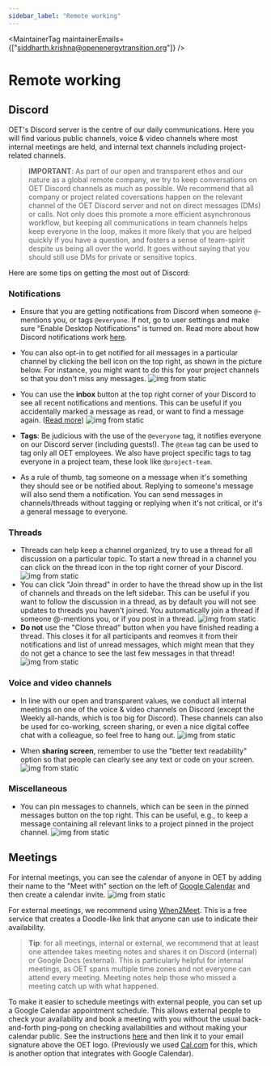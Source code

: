 ```yaml
---
sidebar_label: "Remote working"
---
```



<MaintainerTag maintainerEmails={["siddharth.krishna@openenergytransition.org"]} />

# Remote working

<ControlledDocBanner />

## Discord

OET's Discord server is the centre of our daily communications.
Here you will find various public channels, voice & video channels where most internal meetings are held, and internal text channels including project-related channels.

> **IMPORTANT**: As part of our open and transparent ethos and our nature as a global remote company, we try to keep conversations on OET Discord channels as much as possible. We recommend that all company or project related coversations happen on the relevant channel of the OET Discord server and not on direct messages (DMs) or calls. Not only does this promote a more efficient asynchronous workflow, but keeping all communications in team channels helps keep everyone in the loop, makes it more likely that you are helped quickly if you have a question, and fosters a sense of team-spirit despite us being all over the world. It goes without saying that you should still use DMs for private or sensitive topics.

Here are some tips on getting the most out of Discord:

### Notifications

- Ensure that you are getting notifications from Discord when someone `@`-mentions you, or tags `@everyone`. If not, go to user settings and make sure "Enable Desktop Notifications" is turned on. Read more about how Discord notifications work [here](https://support.discord.com/hc/en-us/sections/360007875151-Notifications).

- You can also opt-in to get notified for all messages in a particular channel by clicking the bell icon on the top right, as shown in the picture below. For instance, you might want to do this for your project channels so that you don't miss any messages.
    ![img from static](/img/discord_notifications.png)

- You can use the **inbox** button at the top right corner of your Discord to see all recent notifications and mentions. This can be useful if you accidentally marked a message as read, or want to find a message again. ([Read more](https://support.discord.com/hc/en-us/articles/360045027712-Inbox-FAQ))
    ![img from static](/img/discord_inbox.png)

- **Tags**: Be judicious with the use of the `@everyone` tag, it notifies everyone on our Discord server (including guests!). The `@team` tag can be used to tag only all OET employees. We also have project specific tags to tag everyone in a project team, these look like `@project-team`.

- As a rule of thumb, tag someone on a message when it's something they should see or be notified about. Replying to someone's message will also send them a notification. You can send messages in channels/threads without tagging or replying when it's not critical, or it's a general message to everyone.


### Threads

- Threads can help keep a channel organized, try to use a thread for all discussion on a particular topic. To start a new thread in a channel you can click on the thread icon in the top right corner of your Discord.
    ![img from static](/img/discord_create_new_thread.png)
- You can click "Join thread" in order to have the thread show up in the list of channels and threads on the left sidebar. This can be useful if you want to follow the discussion in a thread, as by default you will not see updates to threads you haven't joined. You automatically join a thread if someone @-mentions you, or if you post in a thread.
    ![img from static](/img/discord_join_thread.png)
- **Do not** use the "Close thread" button when you have finished reading a thread. This closes it for all participants and reomves it from their notifications and list of unread messages, which might mean that they do not get a chance to see the last few messages in that thread!
    ![img from static](/img/discord_close_thread.png)

### Voice and video channels

- In line with our open and transparent values, we conduct all internal meetings on one of the voice & video channels on Discord (except the Weekly all-hands, which is too big for Discord). These channels can also be used for co-working, screen sharing, or even a nice digital coffee chat with a colleague, so feel free to hang out.
    ![img from static](/img/discord_meeting_rooms.png)

- When **sharing screen**, remember to use the "better text readability" option so that people can clearly see any text or code on your screen.
    ![img from static](/img/discord_screen_share.png)

### Miscellaneous

- You can pin messages to channels, which can be seen in the pinned messages button on the top right. This can be useful, e.g., to keep a message containing all relevant links to a project pinned in the project channel.
    ![img from static](/img/discord_pinned_messages.png)

## Meetings

For internal meetings, you can see the calendar of anyone in OET by adding their name to the "Meet with" section on the left of [Google Calendar](https://calendar.google.com/) and then create a calendar invite.
    ![img from static](/img/calendar_meet_with.png)

For external meetings, we recommend using [When2Meet](https://www.when2meet.com/). This is a free service that creates a Doodle-like link that anyone can use to indicate their availability.

> **Tip**: for all meetings, internal or external, we recommend that at least one attendee takes meeting notes and shares it on Discord (internal) or Google Docs (external). This is particularly helpful for internal meetings, as OET spans multiple time zones and not everyone can attend every meeting. Meeting notes help those who missed a meeting catch up with what happened.

To make it easier to schedule meetings with external people, you can set up a Google Calendar appointment schedule. This allows external people to check your availability and book a meeting with you without the usual back-and-forth ping-pong on checking availabilities and without making your calendar public.
See the instructions [here](https://support.google.com/calendar/answer/10729749?hl=en) and then link it to your email signature above the OET logo.
(Previously we used [Cal.com](https://cal.com/) for this, which is another option that integrates with Google Calendar).
